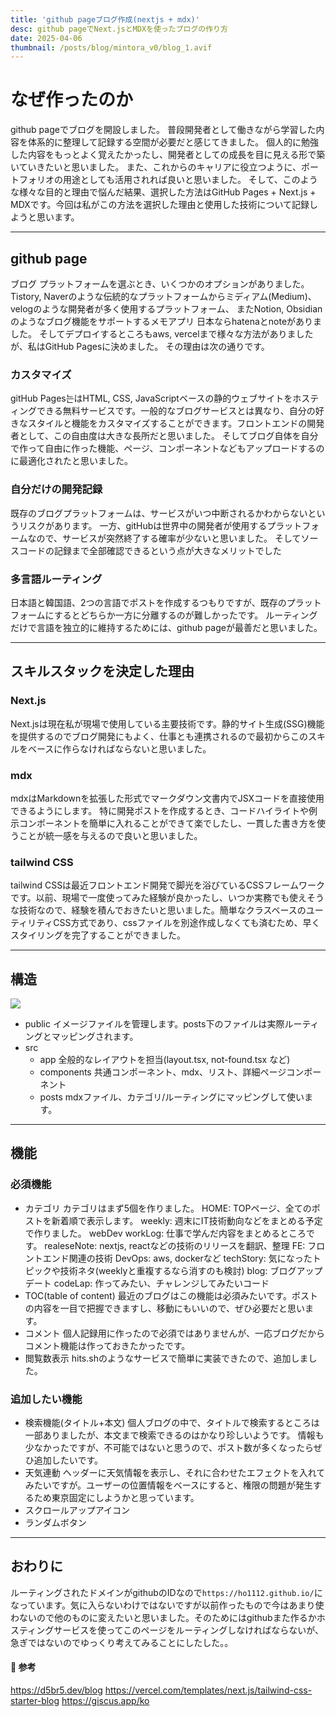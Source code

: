 ```yaml
---
title: 'github pageブログ作成(nextjs + mdx)'
desc: github pageでNext.jsとMDXを使ったブログの作り方
date: 2025-04-06
thumbnail: /posts/blog/mintora_v0/blog_1.avif
---
```


<h1>なぜ作ったのか</h1>

github pageでブログを開設しました。
普段開発者として働きながら学習した内容を体系的に整理して記録する空間が必要だと感じてきました。
個人的に勉強した内容をもっとよく覚えたかったし、開発者としての成長を目に見える形で築いていきたいと思いました。
また、これからのキャリアに役立つように、ポートフォリオの用途としても活用されれば良いと思いました。
そして、このような様々な目的と理由で悩んだ結果、選択した方法はGitHub Pages + Next.js + MDXです。今回は私がこの方法を選択した理由と使用した技術について記録しようと思います。

---
## github page
ブログ プラットフォームを選ぶとき、いくつかのオプションがありました。
Tistory, Naverのような伝統的なプラットフォームからミディアム(Medium)、 velogのような開発者が多く使用するプラットフォーム、 またNotion, Obsidianのようなブログ機能をサポートするメモアプリ
日本ならhatenaとnoteがありました。
そしてデプロイするところもaws, vercelまで様々な方法がありましたが、私はGitHub Pagesに決めました。 その理由は次の通りです。

### カスタマイズ
gitHub Pages는はHTML, CSS, JavaScriptベースの静的ウェブサイトをホスティングできる無料サービスです。一般的なブログサービスとは異なり、自分の好きなスタイルと機能をカスタマイズすることができます。フロントエンドの開発者として、この自由度は大きな長所だと思いました。
そしてブログ自体を自分で作って自由に作った機能、ページ、コンポーネントなどもアップロードするのに最適化されたと思いました。

### 自分だけの開発記録
既存のブログプラットフォームは、サービスがいつ中断されるかわからないというリスクがあります。 一方、gitHubは世界中の開発者が使用するプラットフォームなので、サービスが突然終了する確率が少ないと思いました。
そしてソースコードの記録まで全部確認できるという点が大きなメリットでした

### 多言語ルーティング
日本語と韓国語、2つの言語でポストを作成するつもりですが、既存のプラットフォームにするとどちらか一方に分離するのが難しかったです。
ルーティングだけで言語を独立的に維持するためには、github pageが最善だと思いました。

---
## スキルスタックを決定した理由
### Next.js
Next.jsは現在私が現場で使用している主要技術です。静的サイト生成(SSG)機能を提供するのでブログ開発にもよく、仕事とも連携されるので最初からこのスキルをベースに作らなければならないと思いました。

### mdx
mdxはMarkdownを拡張した形式でマークダウン文書内でJSXコードを直接使用できるようにします。 特に開発ポストを作成するとき、コードハイライトや例示コンポーネントを簡単に入れることができて楽でしたし、一貫した書き方を使うことが統一感を与えるので良いと思いました。

### tailwind CSS
tailwind CSSは最近フロントエンド開発で脚光を浴びているCSSフレームワークです。以前、現場で一度使ってみた経験が良かったし、いつか実務でも使えそうな技術なので、経験を積んでおきたいと思いました。簡単なクラスベースのユーティリティCSS方式であり、cssファイルを別途作成しなくても済むため、早くスタイリングを完了することができました。

---
## 構造
![](/posts/blog/mintora_v0/directory.avif)
- public
  イメージファイルを管理します。posts下のファイルは実際ルーティングとマッピングされます。
- src
  - app
  全般的なレイアウトを担当(layout.tsx, not-found.tsx など)
  - components
  共通コンポーネント、mdx、リスト、詳細ページコンポーネント
  - posts
  mdxファイル、カテゴリ/ルーティングにマッピングして使います。

---
## 機能
### 必須機能
- カテゴリ
  カテゴリはまず5個を作りました。
  HOME: TOPページ、全てのポストを新着順で表示します。
  weekly: 週末にIT技術動向などをまとめる予定で作りました。
  webDev
    workLog: 仕事で学んだ内容をまとめるところです。
    realeseNote: nextjs, reactなどの技術のリリースを翻訳、整理
    FE: フロントエンド関連の技術
    DevOps: aws, dockerなど
    techStory: 気になったトピックや技術ネタ(weeklyと重複するなら消すのも検討)
  blog: ブログアップデート
  codeLap: 作ってみたい、チャレンジしてみたいコード
- TOC(table of content)
  最近のブログはこの機能は必須みたいです。ポストの内容を一目で把握できますし、移動にもいいので、ぜひ必要だと思います。
- コメント
  個人記録用に作ったので必須ではありませんが、一応ブログだからコメント機能は作っておきたかったです。
- 閲覧数表示
  hits.shのようなサービスで簡単に実装できたので、追加しました。

### 追加したい機能
- 検索機能(タイトル+本文)
  個人ブログの中で、タイトルで検索するところは一部ありましたが、本文まで検索できるのはかなり珍しいようです。
  情報も少なかったですが、不可能ではないと思うので、ポスト数が多くなったらぜひ追加したいです。
- 天気連動
  ヘッダーに天気情報を表示し、それに合わせたエフェクトを入れてみたいですが。ユーザーの位置情報をベースにすると、権限の問題が発生するため東京固定にしようかと思っています。
- スクロールアップアイコン
- ランダムボタン

---

## おわりに
ルーティングされたドメインがgithubのIDなので`https://ho1112.github.io/`になっています。気に入らないわけではないですが以前作ったもので今はあまり使わないので他のものに変えたいと思いました。そのためにはgithubまた作るかホスティングサービスを使ってこのページをルーティングしなければならないが、急ぎではないのでゆっくり考えてみることにしたした。。

#### 🔗 参考
https://d5br5.dev/blog
https://vercel.com/templates/next.js/tailwind-css-starter-blog
https://giscus.app/ko

